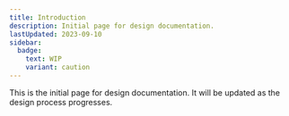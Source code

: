 ```yaml
---
title: Introduction
description: Initial page for design documentation.
lastUpdated: 2023-09-10
sidebar:
  badge:
    text: WIP
    variant: caution
---
```



This is the initial page for design documentation. It will be updated as the design process progresses.

<WorkInProgress section="design" />
